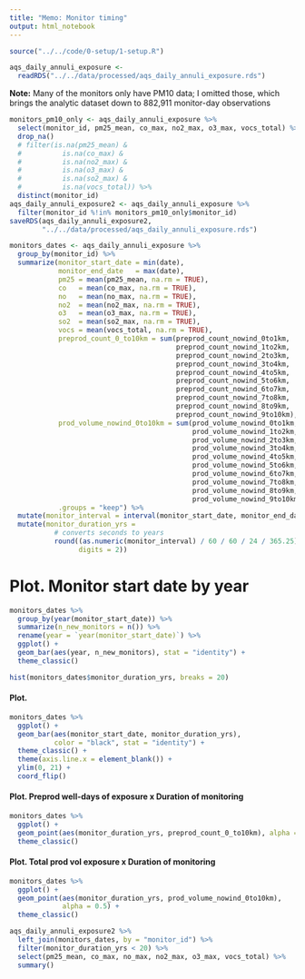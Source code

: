 ```yaml
---
title: "Memo: Monitor timing"
output: html_notebook
---
```


```r
source("../../code/0-setup/1-setup.R")
```

```r
aqs_daily_annuli_exposure <-
  readRDS("../../data/processed/aqs_daily_annuli_exposure.rds")
```

**Note:** Many of the monitors only have PM10 data; I omitted those, which brings the analytic dataset down to 882,911 monitor-day observations

```r
monitors_pm10_only <- aqs_daily_annuli_exposure %>% 
  select(monitor_id, pm25_mean, co_max, no2_max, o3_max, vocs_total) %>%
  drop_na()
  # filter(is.na(pm25_mean) & 
  #          is.na(co_max) & 
  #          is.na(no2_max) &
  #          is.na(o3_max) & 
  #          is.na(so2_max) & 
  #          is.na(vocs_total)) %>%
  distinct(monitor_id)
aqs_daily_annuli_exposure2 <- aqs_daily_annuli_exposure %>%
  filter(monitor_id %!in% monitors_pm10_only$monitor_id)
saveRDS(aqs_daily_annuli_exposure2, 
        "../../data/processed/aqs_daily_annuli_exposure.rds")
```

```r
monitors_dates <- aqs_daily_annuli_exposure %>%
  group_by(monitor_id) %>%
  summarize(monitor_start_date = min(date),
            monitor_end_date   = max(date),
            pm25 = mean(pm25_mean, na.rm = TRUE),
            co   = mean(co_max, na.rm = TRUE),
            no   = mean(no_max, na.rm = TRUE),
            no2  = mean(no2_max, na.rm = TRUE),
            o3   = mean(o3_max, na.rm = TRUE),
            so2  = mean(so2_max, na.rm = TRUE),
            vocs = mean(vocs_total, na.rm = TRUE),
            preprod_count_0_to10km = sum(preprod_count_nowind_0to1km,
                                         preprod_count_nowind_1to2km,
                                         preprod_count_nowind_2to3km,
                                         preprod_count_nowind_3to4km,
                                         preprod_count_nowind_4to5km,
                                         preprod_count_nowind_5to6km,
                                         preprod_count_nowind_6to7km,
                                         preprod_count_nowind_7to8km,
                                         preprod_count_nowind_8to9km,
                                         preprod_count_nowind_9to10km),
            prod_volume_nowind_0to10km = sum(prod_volume_nowind_0to1km,
                                             prod_volume_nowind_1to2km,
                                             prod_volume_nowind_2to3km,
                                             prod_volume_nowind_3to4km,
                                             prod_volume_nowind_4to5km,
                                             prod_volume_nowind_5to6km,
                                             prod_volume_nowind_6to7km,
                                             prod_volume_nowind_7to8km,
                                             prod_volume_nowind_8to9km,
                                             prod_volume_nowind_9to10km),
            .groups = "keep") %>%
  mutate(monitor_interval = interval(monitor_start_date, monitor_end_date)) %>%
  mutate(monitor_duration_yrs = 
           # converts seconds to years
           round((as.numeric(monitor_interval) / 60 / 60 / 24 / 365.25),
                 digits = 2))
```

# Plot. Monitor start date by year

```r
monitors_dates %>%
  group_by(year(monitor_start_date)) %>%
  summarize(n_new_monitors = n()) %>%
  rename(year = `year(monitor_start_date)`) %>%
  ggplot() +
  geom_bar(aes(year, n_new_monitors), stat = "identity") +
  theme_classic()
```


```r
hist(monitors_dates$monitor_duration_yrs, breaks = 20)
```

#### Plot. 

```r
monitors_dates %>%
  ggplot() +
  geom_bar(aes(monitor_start_date, monitor_duration_yrs), 
           color = "black", stat = "identity") + 
  theme_classic() +
  theme(axis.line.x = element_blank()) +
  ylim(0, 21) +
  coord_flip()
```

#### Plot. Preprod well-days of exposure x Duration of monitoring

```r
monitors_dates %>%
  ggplot() +
  geom_point(aes(monitor_duration_yrs, preprod_count_0_to10km), alpha = 0.5) +
  theme_classic()
```


#### Plot. Total prod vol exposure x Duration of monitoring

```r
monitors_dates %>%
  ggplot() +
  geom_point(aes(monitor_duration_yrs, prod_volume_nowind_0to10km),
             alpha = 0.5) +
  theme_classic()
```


```r
aqs_daily_annuli_exposure2 %>%
  left_join(monitors_dates, by = "monitor_id") %>%
  filter(monitor_duration_yrs < 20) %>%
  select(pm25_mean, co_max, no_max, no2_max, o3_max, vocs_total) %>%
  summary()
```

